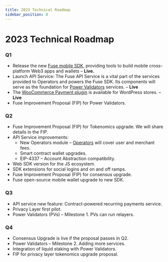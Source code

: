 ```yaml
---
title: 2023 Technical Roadmap
sidebar_position: 8
---
```



# 2023 Technical Roadmap

### Q1

* Release the new [Fuse mobile SDK](../../developers/fuse-box/getting-started.mdx), providing tools to build mobile cross-platform Web3 apps and wallets – **Live.**
* Launch API Service: The Fuse API Service is a vital part of the services provided to Operators and powers the Fuse SDK. Its components will serve as the foundation for [Power Validators](../fuse-v2-next-chapter/power-validators) services. – **Live**
* The [WooCommerce Payment plugin](https://wordpress.org/plugins/charge-web3/) is available for WordPress stores. – **Live**
* Fuse Improvement Proposal (FIP) for Power Validators.

### Q2

* Fuse Improvement Proposal (FIP) for Tokenomics upgrade. We will share details in the FIP.
* API Service improvements:
  * New Operators module – [Operators](../fuse-v2-next-chapter/roles-and-entities) will cover user and merchant fees.
  * Smart contract wallet upgrades.
  * EIP-4337 – Account Abstraction compatibility.
* Web SDK version for the JS ecosystem.
* SDK extensions for social logins and on and off ramps.
* Fuse Improvement Proposal (FIP) for consensus upgrade.
* Fuse open-source mobile wallet upgrade to new SDK.

### Q3

* API service new feature: Contract-powered recurring payments service.
* Privacy Layer first pilot.
* Power Validators (PVs) – Milestone 1. PVs can run relayers.

### Q4

* Consensus Upgrade is live if the proposal passes in Q2.
* Power Validators – Milestone 2. Adding more services.
* Integration of liquid staking with Power Validators.
* FIP for privacy layer tokenomics upgrade proposal.

